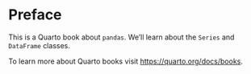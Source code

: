 # Preface {.unnumbered}

This is a Quarto book about `pandas`. We'll learn about the `Series` and `DataFrame` classes.

To learn more about Quarto books visit <https://quarto.org/docs/books>.
